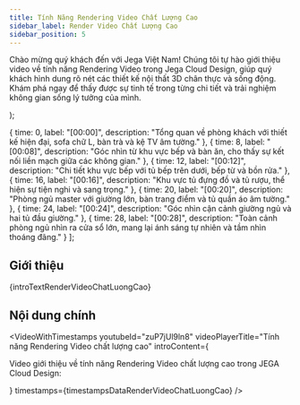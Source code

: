 ```yaml
---
title: Tính Năng Rendering Video Chất Lượng Cao
sidebar_label: Render Video Chất Lượng Cao
sidebar_position: 5
---
```



  <p>
    Chào mừng quý khách đến với Jega Việt Nam! Chúng tôi tự hào giới thiệu video về tính năng Rendering Video trong Jega Cloud Design, giúp quý khách hình dung rõ nét các thiết kế nội thất 3D chân thực và sống động. Khám phá ngay để thấy được sự tinh tế trong từng chi tiết và trải nghiệm không gian sống lý tưởng của mình.
  </p>
);

  { time: 0, label: "[00:00]", description: "Tổng quan về phòng khách với thiết kế hiện đại, sofa chữ L, bàn trà và kệ TV âm tường." },
  { time: 8, label: "[00:08]", description: "Góc nhìn từ khu vực bếp và bàn ăn, cho thấy sự kết nối liền mạch giữa các không gian." },
  { time: 12, label: "[00:12]", description: "Chi tiết khu vực bếp với tủ bếp trên dưới, bếp từ và bồn rửa." },
  { time: 16, label: "[00:16]", description: "Khu vực tủ đựng đồ và tủ rượu, thể hiện sự tiện nghi và sang trọng." },
  { time: 20, label: "[00:20]", description: "Phòng ngủ master với giường lớn, bàn trang điểm và tủ quần áo âm tường." },
  { time: 24, label: "[00:24]", description: "Góc nhìn cận cảnh giường ngủ và hai tủ đầu giường." },
  { time: 28, label: "[00:28]", description: "Toàn cảnh phòng ngủ nhìn ra cửa sổ lớn, mang lại ánh sáng tự nhiên và tầm nhìn thoáng đãng." }
];

## Giới thiệu

{introTextRenderVideoChatLuongCao}

## Nội dung chính

<VideoWithTimestamps
  youtubeId="zuP7jUl9ln8"
  videoPlayerTitle="Tính năng Rendering Video chất lượng cao"
  introContent={<p>Video giới thiệu về tính năng Rendering Video chất lượng cao trong JEGA Cloud Design:</p>}
  timestamps={timestampsDataRenderVideoChatLuongCao}
/>
